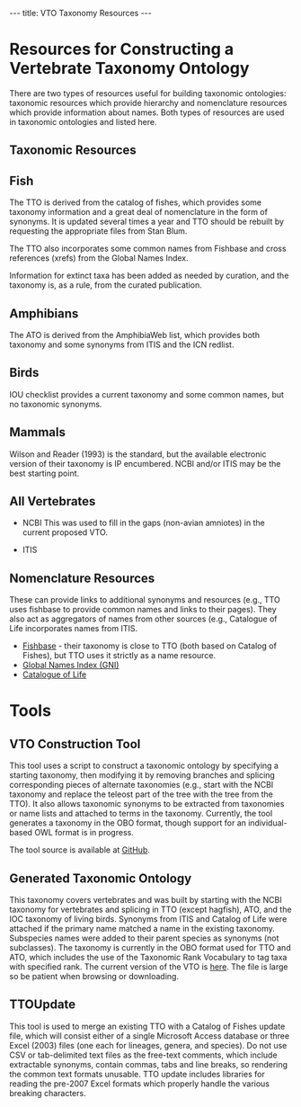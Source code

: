 ---
title: VTO Taxonomy Resources
---

=Resources for Constructing a Vertebrate Taxonomy Ontology =

There are two types of resources useful for building taxonomic ontologies: taxonomic resources which provide hierarchy and nomenclature resources which provide information about names.  Both types of resources are used in taxonomic ontologies and listed here.

== Taxonomic Resources ==
== Fish ==

The TTO is derived from the catalog of fishes, which provides some taxonomy information and a great deal of nomenclature in the form of synonyms.  It is updated several times a year and TTO should be rebuilt by requesting the appropriate files from Stan Blum.

The TTO also incorporates some common names from Fishbase and cross references (xrefs) from the Global Names Index.

Information for extinct taxa has been added as needed by curation, and the taxonomy is, as a rule, from the curated publication.

== Amphibians ==

The ATO is derived from the AmphibiaWeb list, which provides both taxonomy and some synonyms from ITIS and the ICN redlist.

== Birds ==

IOU checklist provides a current taxonomy and some common names, but no taxonomic synonyms.

== Mammals ==

Wilson and Reader (1993) is the standard, but the available electronic version of their taxonomy is IP encumbered. NCBI and/or ITIS may be the best starting point.

== All Vertebrates ==

*NCBI  This was used to fill in the gaps (non-avian amniotes) in the current proposed VTO.

*ITIS

== Nomenclature Resources ==

These can provide links to additional synonyms and resources (e.g., TTO uses fishbase to provide common names and links to their pages).  They also act as aggregators of names from other sources (e.g., Catalogue of Life incorporates names from ITIS.

* [http://www.fishbase.org/ Fishbase] - their taxonomy is close to TTO (both based on Catalog of Fishes), but TTO uses it strictly as a name resource.
* [http://gni.globalnames.org/ Global Names Index (GNI)]
* [http://www.catalogueoflife.org/ Catalogue of Life]

= Tools =

== VTO Construction Tool ==

This tool uses a script to construct a taxonomic ontology by specifying a starting taxonomy, then modifying it by removing branches and splicing corresponding pieces of alternate taxonomies (e.g., start with the NCBI taxonomy and replace the teleost part of the tree with the tree from the TTO).  It also allows taxonomic synonyms to be extracted from taxonomies or name lists and attached to terms in the taxonomy.  Currently, the tool generates a taxonomy in the OBO format, though support for an individual-based OWL format is in progress.

The tool source is available at [https://github.com/NESCent/Taxonomy-Ontology-Tool GitHub].

== Generated Taxonomic Ontology ==

This taxonomy covers vertebrates and was built by starting with the NCBI taxonomy for vertebrates and splicing in TTO (except hagfish), ATO, and the IOC taxonomy of living birds.  Synonyms from ITIS and Catalog of Life were attached if the primary name matched a name in the existing taxonomy.  Subspecies names were added to their parent species as synonyms (not subclasses).  The taxonomy is currently in the OBO format used for TTO and ATO, which includes the use of the Taxonomic Rank Vocabulary to tag taxa with specified rank.  The current version of the VTO is [http://phenoscape.svn.sourceforge.net/viewvc/phenoscape/trunk/vocab/vertebrate_taxonomy.obo here].  The file is large so be patient when browsing or downloading.

== TTOUpdate ==

This tool is used to merge an existing TTO with a Catalog of Fishes update file, which will consist either of a single Microsoft Access database or three Excel (2003) files (one each for lineages, genera, and species).  Do not use CSV or tab-delimited text files as the free-text comments, which include extractable synonyms, contain commas, tabs and line breaks, so rendering the common text formats unusable.  TTO update includes libraries for reading the pre-2007 Excel formats which properly handle the various breaking characters.